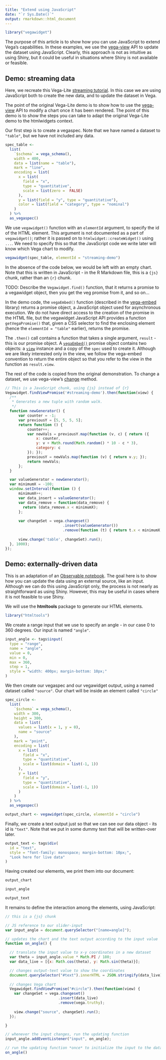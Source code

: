 ```yaml
---
title: "Extend using JavaScript"
date: "`r Sys.Date()`"
output: rmarkdown::html_document
---
```


```r
library("vegawidget")
```

The purpose of this article is to show how you can use JavaScript to extend Vega's capabilities. In these examples, we use the [vega-view](https://github.com/vega/vega/tree/master/packages/vega-view) API to update the dataset using JavaScript. Clearly, this approach is not as intuitive as using Shiny, but it could be useful in situations where Shiny is not available or feasible.

## Demo: streaming data

Here, we recreate this Vega-Lite [streaming tutorial](https://vega.github.io/vega-lite/tutorials/streaming.html). In this case we are using JavaScript both to create the new data, and to update the dataset in Vega.

The point of the original Vega-Lite demo is to show how to use the [vega-view](https://github.com/vega/vega/tree/master/packages/vega-view) API to modify a chart once it has been rendered. The point of this demo is to show the steps you can take to adapt the original Vega-Lite demo to the htmlwidgets context.
 
Our first step is to create a vegaspec. Note that we have named a dataset to `"table"`, but we have not included any data.

```r
spec_table <-
  list(
    `$schema` = vega_schema(),
    width = 400,
    data = list(name = "table"),
    mark = "line",
    encoding = list(
      x = list(
        field = "x", 
        type = "quantitative",
        scale = list(zero =  FALSE)
      ),
      y = list(field = "y", type = "quantitative"),
      color = list(field = "category", type = "nominal")
    )
  ) %>%
  as_vegaspec()
```

We use `vegawidget()` function with an `elementId` argument, to specify the id of the HTML element. This argument is not documented as a part of `vegawidget()`; rather it is passed on to `htmlwidget::createWidget()` using `...`. We need to specify this so that the JavaScript code we write later will know which Vega chart to modify. 

```r
vegawidget(spec_table, elementId = "streaming-demo")
```

In the absence of the code below, we would be left with an empty chart. Note that this is written in JavaScript - in the R Markdown file, this is a `{js}` chunk, rather than an `{r}` chunk. 

TODO: Describe the `Vegawidget.find()` function, that it returns a promise to a vegawidget object, then you get the veg promise from it, and so on...

In the demo code, the `vegaEmbed()` function (described in the [vega-embed](https://github.com/vega/vega-embed) library) returns a promise object, a JavaScript object used for asynchronous execution. We do not have direct access to the creation of the promise in the HTML file, but the vegawidget JavaScript API provides a function `getVegaPromise()` that, given a CSS selector to find the enclosing element (hence the `elementId = "table"` earlier), returns the promise.

The `.then()` call contains a function that takes a single argument, `result` - this is our promise object. A  [`vegaEmbed()`](https://github.com/vega/vega-embed#embed) promise object contains two objects: a [`view`](https://github.com/vega/vega/tree/master/packages/vega-view) instance and a copy of the `spec` used to create it. Although we are likely interested only in the view, we follow the vega-embed convention to return the entire object so that you refer to the view in the function as `result.view`.

The rest of the code is copied from the original demonstration. To change a dataset, we use vega-view's [change](https://github.com/vega/vega/tree/master/packages/vega-view#view_change) method.

```js
// This is a JavaScript chunk, using {js} instead of {r}
Vegawidget.findViewPromise('#streaming-demo').then(function(view) {
  /**
   * Generates a new tuple with random walk.
   */
  function newGenerator() {
      var counter = -1;
      var previousY = [5, 5, 5, 5];
      return function () {
          counter++;
          var newVals = previousY.map(function (v, c) { return ({
              x: counter,
              y: v + Math.round(Math.random() * 10 - c * 3),
              category: c
          }); });
          previousY = newVals.map(function (v) { return v.y; });
          return newVals;
      };
  }

  var valueGenerator = newGenerator();
  var minimumX = -100;
  window.setInterval(function () {
      minimumX++;
      var data_insert = valueGenerator();
      var data_remove = function(data_remove) {
        return (data_remove.x < minimumX);
      };
      
      var changeSet = vega.changeset()
                          .insert(valueGenerator())
                          .remove(function (t) { return t.x < minimumX; });
                          
      view.change('table', changeSet).run();
  }, 1000);  
});
```

## Demo: externally-driven data

This is an adaptation of an [Observable notebook](https://beta.observablehq.com/@ijlyttle/using-changesets-with-vega-lite). The goal here is to show how you can update the data using an external source, like an input. Although we can do this using JavaScript only, the process is not nearly as straightforward as using Shiny. However, this may be useful in cases where it is not feasible to use Shiny.

We will use the **htmltools** package to generate our HTML elements. 

```r
library("htmltools")
```

We create a range input that we use to specify an angle - in our case 0 to 360 degrees. Our input is named `"angle"`.

```r
input_angle <- tags$input(
  type = "range", 
  name = "angle", 
  value = 0, 
  min = 0, 
  max = 360, 
  step = 1,
  style = "width: 400px; margin-bottom: 10px;"
)
```

We then create our vegaspec and our vegawidget output, using a named dataset called `"source"`. Our chart will be inside an element called `"circle"`

```r
spec_circle <- 
  list(
    `$schema` = vega_schema(),
    width = 300,
    height = 300,
    data = list(
      values = list(x = 1, y = 0),
      name = "source"
    ),
    mark = "point",
    encoding = list(
      x = list(
        field = "x", 
        type = "quantitative", 
        scale = list(domain = list(-1, 1))
      ),
      y = list(
        field = "y", 
        type = "quantitative", 
        scale = list(domain = list(-1, 1))
      )     
    )
  ) %>%
  as_vegaspec()

output_chart <- vegawidget(spec_circle, elementId = "circle")
```

Finally, we create a text output just so that we can see our data object - its id is `"text"`. Note that we put in some dummy text that will be written-over later.

```r
output_text <- tags$div(
  id = "text", 
  style = "font-family: monospace; margin-bottom: 10px;",
  "Look here for live data"
)
```

Having created our elements, we print them into our document:

```r
output_chart
```

```r
input_angle
```

```r
output_text
```

It remains to define the interaction among the elements, using JavaScript:

```js
// this is a {js} chunk

// JS reference to our slider-input
var input_angle = document.querySelector("[name=angle]");

// updates the chart and the text output according to the input value
function on_angle() {

  // translate the input value to x-y coordinates in a new dataset
  var theta = input_angle.value * Math.PI / 180;
  var data_live = [{x: Math.cos(theta), y: Math.sin(theta)}];

  // changes output-text value to show the coordinates
  document.querySelector("#text").innerHTML = JSON.stringify(data_live);
  
  // changes Vega chart
  Vegawidget.findViewPromise("#circle").then(function(view) {
    var changeSet = vega.changeset()
                        .insert(data_live)
                        .remove(vega.truthy);
                          
    view.change("source", changeSet).run();  
  });  

}

// whenever the input changes, run the updating function
input_angle.addEventListener("input", on_angle);

// run the updating function *once* to initialize the input to the data
on_angle()
```
